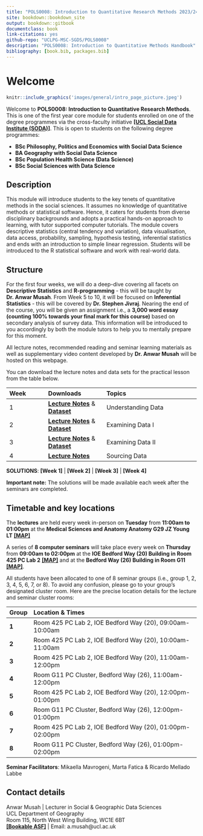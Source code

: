 ```yaml
--- 
title: "POLS0008: Introduction to Quantitative Research Methods 2023/24"
site: bookdown::bookdown_site
output: bookdown::gitbook
documentclass: book
link-citations: yes
github-repo: "UCLPG-MSC-SGDS/POLS0008"
description: "POLS0008: Introduction to Quantitative Methods Handbook"
bibliography: [book.bib, packages.bib]
---
```


# Welcome {-}

```r
knitr::include_graphics('images/general/intro_page_picture.jpeg') 
```

Welcome to **POLS0008: Introduction to Quantitative Research Methods**. This is one of the first year core module for students enrolled on one of the degree programmes via the cross-faculty initiative [**[UCL Social Data Institute (SODA)]**](https://www.ucl.ac.uk/social-data/home/social-data-institute). This is open to students on the following degree programmes: 

- **BSc Philosophy, Politics and Economics with Social Data Science**
- **BA Geography with Social Data Science**
- **BSc Population Health Science (Data Science)**
- **BSc Social Sciences with Data Science**

## Description {-} 

This module will introduce students to the key tenets of quantitative methods in the social sciences. It assumes no knowledge of quantitative methods or statistical software. Hence, it caters for students from diverse disciplinary backgrounds and adopts a practical hands-on approach to learning, with tutor supported computer tutorials. The module covers descriptive statistics (central tendency and variation), data visualisation, data access, probability, sampling, hypothesis testing, inferential statistics and ends with an introduction to simple linear regression. Students will be introduced to the R statistical software and work with real-world data.

## Structure {-}

For the first four weeks, we will do a deep-dive covering all facets on **Descriptive Statistics** and **R-programming** - this will be taught by **Dr. Anwar Musah**. From Week 5 to 10, it will be focused on **Inferential Statistics** - this will be covered by **Dr. Stephen Jivraj**. Nearing the end of the course, you will be given an assignment i.e., a **3,000 word essay (counting 100% towards your final mark for this course)** based on secondary analysis of survey data. This information will be introduced to you accordingly by both the module tutors to help you to mentally prepare for this moment.

All lecture notes, recommended reading and seminar learning materials as well as supplementary video content developed by **Dr. Anwar Musah** will be hosted on this webpage.

You can download the lecture notes and data sets for the practical lesson from the table below.

| **Week** | **Downloads** | **Topics** |
|:----------------|:------------------------|:--------------------------------------|
|1 | [**Lecture Notes**](https://github.com/UCLPG-MSC-SGDS/POLS0008/raw/main/POLS0008-2022-23%20Week%201%20Understanding%20Data.pdf) & [**Dataset**](https://github.com/UCLPG-MSC-SGDS/POLS0008/raw/main/Dataset%20for%20Week%201.zip) | Understanding Data |
|2 | [**Lecture Notes**](https://github.com/UCLPG-MSC-SGDS/POLS0008/raw/main/POLS0008-2022-23%20Week%202%20Examining%20Data.pdf) & [**Dataset**](https://github.com/UCLPG-MSC-SGDS/POLS0008/raw/main/Dataset%20for%20Week%202-3.zip) | Examining Data I |
|3 | [**Lecture Notes**](https://github.com/UCLPG-MSC-SGDS/POLS0008/raw/main/POLS0008-2022-23%20Week%203%20Examining%20Data%20II.pdf) & [**Dataset**](https://github.com/UCLPG-MSC-SGDS/POLS0008/raw/main/Dataset%20for%20Week%202-3.zip) | Examining Data II |
|4 | [**Lecture Notes**](https://github.com/UCLPG-MSC-SGDS/POLS0008/raw/main/POLS0008-2022-23%20Week%204%20Sourcing%20Data.pdf) | Sourcing Data |

**SOLUTIONS**: **[Week 1]** | **[Week 2]** | **[Week 3]** | **[Week 4]**

<div class = "note">
**Important note:** The solutions will be made available each week after the seminars are completed. 
</div>

## Timetable and key locations {-}

The **lectures** are held every week in-person on **Tuesday** from **11:00am to 01:00pm** at the **Medical Sciences and Anatomy Anatomy G29 JZ Young LT** [**[MAP]**](https://maps.app.goo.gl/fLK2dyMCtzH6DcjV7)

A series of **8 computer seminars** will take place every week on **Thursday** from **09:00am to 02:00pm** at the **IOE Bedford Way (20) Building in Room 425 PC Lab 2** [**[MAP]**](https://maps.app.goo.gl/TL7dtj9NwnwzPdq99) and at the **Bedford Way (26) Building in Room G11** [**[MAP]**](https://maps.app.goo.gl/QGMTvPnQBptMJuPW9). 

All students have been allocated to one of 8 seminar groups (i.e., group 1, 2, 3, 4, 5, 6, 7, or 8). To avoid any confusion, please go to your group’s designated cluster room. Here are the precise location details for the lecture and seminar cluster rooms:

| **Group** | **Location & Times** |
|:---- |:------------------------------------------------|
|**1** | Room 425 PC Lab 2, IOE Bedford Way (20), 09:00am-10:00am |
|**2** | Room 425 PC Lab 2, IOE Bedford Way (20), 10:00am-11:00am |
|**3** | Room 425 PC Lab 2, IOE Bedford Way (20), 11:00am-12:00pm |
|**4** | Room G11 PC Cluster, Bedford Way (26), 11:00am-12:00pm |
|**5** | Room 425 PC Lab 2, IOE Bedford Way (20), 12:00pm-01:00pm |
|**6** | Room G11 PC Cluster, Bedford Way (26), 12:00pm-01:00pm |
|**7** | Room 425 PC Lab 2, IOE Bedford Way (20), 01:00pm-02:00pm |
|**8** | Room G11 PC Cluster, Bedford Way (26), 01:00pm-02:00pm |

**Seminar Facilitators**: Mikaella Mavrogeni, Marta Fatica & Ricardo Mellado Labbe

## Contact details {-}

Anwar Musah | Lecturer in Social & Geographic Data Sciences </br> 
UCL Department of Geography </br>
Room 115, North West Wing Building, WC1E 6BT </br> 
[**[Bookable ASF]**](https://shorturl.at/uELQT) | Email: a.musah@ucl.ac.uk 